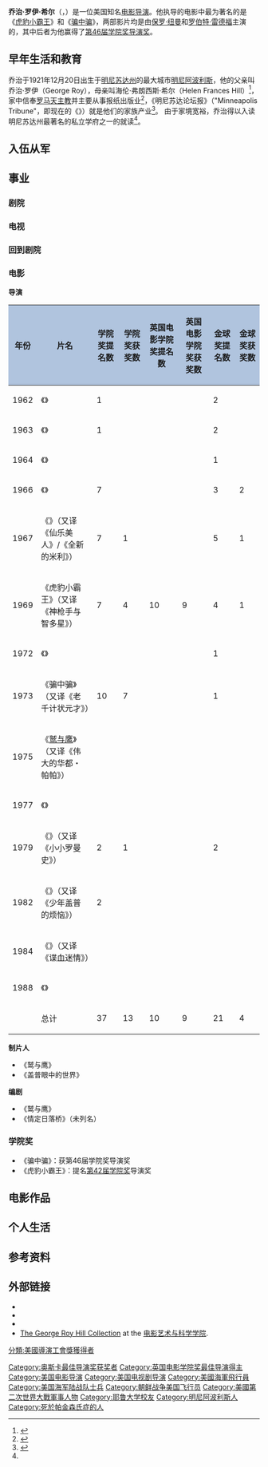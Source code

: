 {{noteTA
|G1=Movie
|G2=Show
|1=zh-cn:乔治·罗伊·希尔; zh-tw:喬治·羅伊·希爾;zh-hk:佐治·萊·希爾;
}}
{{Infobox entertainer
|type = 導演
|name = 乔治·罗伊·希尔
|birth_date = {{Birth date|1921|12|20}}
|birth_place = {{flag|United States|1912}}[[明尼苏达州|明尼苏达州]][[明尼阿波利斯|明尼阿波利斯]]
|death_date = {{Death date and age|2002|12|27|1921|12|20}}
|death_place = {{USA}}[[纽约|纽约]]
|occupation = [[电影导演|电影导演]]
|spouse = {{link-en|路易莎·霍顿·希尔|Louisa Horton Hill}}（1951年至? 离婚，有4个孩子）<ref name=hr>{{cite news |first= |last= |title=Actress Louisa Horton Hill dies, 87 |url=http://www.hollywoodreporter.com/hr/content_display/features/people/deaths/e3i6d8dd35ae941f0613907e0537e7890e9 |agency=Associated Press |publisher=[[The_Hollywood_Reporter|The Hollywood Reporter]] |date=2008-01-29 |accessdate=2008-02-15 |deadurl=yes |archiveurl=https://web.archive.org/web/20081121160804/http://www.hollywoodreporter.com/hr/content_display/features/people/deaths/e3i6d8dd35ae941f0613907e0537e7890e9 |archivedate=2008-11-21 }}</ref>}}

'''乔治·罗伊·希尔'''（{{lang-en|'''George Roy Hill'''}}，{{bd|1921年|12月20日|2002年|12月27日|catIdx=Hill}}）是一位美国知名[[电影导演|电影导演]]。他执导的电影中最为著名的是《[[虎豹小霸王|虎豹小霸王]]》和《[[骗中骗|骗中骗]]》，两部影片均是由[[保罗·纽曼|保罗·纽曼]]和[[罗伯特·雷德福|罗伯特·雷德福]]主演的，其中后者为他赢得了[[第46届学院奖|第46届学院奖]][[学院奖最佳导演奖|导演奖]]。

==早年生活和教育==
乔治于1921年12月20日出生于[[明尼苏达州|明尼苏达州]]的最大城市[[明尼阿波利斯|明尼阿波利斯]]，他的父亲叫乔治·罗伊（George Roy），母亲叫海伦·弗朗西斯·希尔（Helen Frances Hill）<ref name="NY Times">{{cite news| url=http://query.nytimes.com/gst/fullpage.html?res=9401E6DB1F3CF93BA15751C1A9649C8B63| title=George Roy Hill, Director Of 'The Sting,' Dies at 81| work=《纽约时报》| date=2002-12-28| first=Lawrence| last=Van Gelder| accessdate=2013-04-08| archive-date=2009-02-12| archive-url=https://web.archive.org/web/20090212232403/http://query.nytimes.com/gst/fullpage.html?res=9401E6DB1F3CF93BA15751C1A9649C8B63| dead-url=no}}</ref>，家中信奉[[罗马天主教|罗马天主教]]并主要从事报纸出版业<ref name="Telegraph">{{cite news |url=http://www.telegraph.co.uk/news/main.jhtml?xml=/news/2002/12/30/db3001.xml|title= Daily Telegraph, 2002-12-29| work=The Daily Telegraph | location=London | first=Andrew | last=Haldenby}}</ref>，《明尼苏达论坛报》（"Minneapolis Tribune"，即现在的《{{link-en|明星论坛报|Star Tribune}}》）就是他们的家族产业<ref name="Times">{{cite news|url=http://www.timesonline.co.uk/tol/comment/obituaries/article806607.ece|title=The Times, London，2002-12-30|date=2002-12-30|first=Greg|last=Hurst|accessdate=2013-04-08|archive-date=2011-05-24|archive-url=https://web.archive.org/web/20110524040451/http://www.timesonline.co.uk/tol/comment/obituaries/article806607.ece|dead-url=no}}</ref>。
由于家境宽裕，乔治得以入读明尼苏达州最著名的私立学府之一的{{link-en|布莱克学校 (明尼苏达州)|The Blake School (Minneapolis, Minnesota)|布莱克学校}}就读<ref name="Telegraph"/>。

== 入伍从军 ==

== 事业 ==

===剧院===

===电视===

===回到剧院===

===电影===
'''导演'''
{| class="wikitable" style="font-size:90%"
|-
! style="background:#B0C4DE;" | 年份
! style="background:#B0C4DE;" | 片名
! style="background:#B0C4DE;" | 学院奖提名数
! style="background:#B0C4DE;" | 学院奖获奖数
! style="background:#B0C4DE;" | 英国电影学院奖提名数
! style="background:#B0C4DE;" | 英国电影学院奖获奖数
! style="background:#B0C4DE;" | 金球奖提名数
! style="background:#B0C4DE;" | 金球奖获奖数
|-
| 1962
|《{{link-en|调整时期|Period of Adjustment (film)}}》
| 1
| 
| 
| 
| 2
| 
|-
| 1963
|《{{link-en|阁楼中的玩具|Toys in the Attic (1963 film)}}》
| 1
| 
| 
| 
| 2
| 
|-
| 1964
|《{{link-en|黛绿年华|The World of Henry Orient}}》
| 
| 
| 
| 
| 1
| 
|-
| 1966
|《{{link-en|春满夏威夷|Hawaii (film)}}》
| 7
| 
| 
| 
| 3
| 2
|-
| 1967
|《{{link-en|蜜莉姑娘|Thoroughly Modern Millie}}》（又译《仙乐美人》/《全新的米利》）
| 7
| 1
| 
| 
| 5
| 1
|-
| 1969
|《虎豹小霸王》（又译《神枪手与智多星》）
| 7
| 4
| 10
| 9
| 4
| 1
|-
| 1972
| 《{{link-en|第五屠场|Slaughterhouse-Five (film)}}》
| 
| 
| 
| 
| 1
| 
|-
| 1973
|《骗中骗》（又译《老千计状元才》）
| 10
| 7
|
|
| 1
|
|-
| 1975
|《[[鹫与鹰|鹫与鹰]]》（又译《伟大的华都・帕帕》）
|
|
|
|
|
|
|-
| 1977
|《{{link-en|火爆群龙|Slap Shot (film)}}》
|
|
|
|
|
|
|-
| 1979
|《{{link-en|情定日落桥|A Little Romance}}》（又译《小小罗曼史》）
| 2
| 1
| 
| 
| 2
| 
|-
| 1982
|《{{link-en|盖普眼中的世界 (电影)|The World According to Garp (film)|盖普眼中的世界}}》（又译《少年盖普的烦恼》）
| 2
| 
| 
| 
| 
| 
|-
| 1984
|《{{link-en|女鼓手 (电影)|The Little Drummer Girl (film)|女鼓手}}》（又译《谍血迷情》）
| 
| 
| 
| 
| 
| 
|-
| 1988
| 《{{link-en|滑稽农场|Funny Farm (film)}}》
|
|
|
|
|
|
|-
|
| 总计
| 37
| 13
| 10
| 9
| 21
| 4
|}

'''制片人'''
* 《鹫与鹰》
* 《盖普眼中的世界》

'''编剧'''
* 《鹫与鹰》
* 《情定日落桥》（未列名）

===学院奖===
*《骗中骗》：获第46届学院奖导演奖
*《虎豹小霸王》：提名[[第42届学院奖|第42届学院奖]]导演奖

==电影作品==

==个人生活==

==参考资料==
{{reflist}}

==外部链接==
*{{IMDb name|0001351}}
*{{douban people|1036741}}
*{{IBDB name|15110}}
*[https://web.archive.org/web/20120304085551/http://collectionsdb.oscars.org/ics-wpd/exec/icswppro.dll?AC=NEXT_RECORD&XC=%2Fics-wpd%2Fexec%2Ficswppro.dll&BU=http%3A%2F%2Fcollectionsdb.oscars.org%2F&TN=Collmgr&SN=AUTO6094&SE=1047&RN=35&MR=0&TR=0&TX=1000&ES=0&CS=1&XP=&RF=WebReportPapers&EF=&DF=WebPapers&RL=0&EL=0&DL=0&NP=255&ID=&MF=nomainmenu.ini&MQ=&TI=0&DT=&ST=0&IR=0&NR=0&NB=0&SV=0&SS=0&BG=&FG=&QS=&OEX=ISO-8859-1&OEH=ISO-8859-1 The George Roy Hill Collection] at the [[电影艺术与科学学院|电影艺术与科学学院]].

{{奥斯卡最佳导演奖}}
{{英国电影学院奖最佳导演}}
{{導演協會獎最佳導演}}
{{Authority control}}
{{DEFAULTSORT:Hill. George Roy}}
[[Category:奥斯卡最佳导演奖获奖者|Category:奥斯卡最佳导演奖获奖者]]
[[Category:英国电影学院奖最佳导演得主|Category:英国电影学院奖最佳导演得主]]
[[分類:美國導演工會獎獲得者|分類:美國導演工會獎獲得者]]
[[Category:美国电影导演|Category:美国电影导演]]
[[Category:美国电视剧导演|Category:美国电视剧导演]]
[[Category:美國海軍飛行員|Category:美國海軍飛行員]]
[[Category:美国海军陆战队士兵|Category:美国海军陆战队士兵]]
[[Category:朝鲜战争美国飞行员|Category:朝鲜战争美国飞行员]]
[[Category:美國第二次世界大戰軍事人物|Category:美國第二次世界大戰軍事人物]]
[[Category:耶鲁大学校友|Category:耶鲁大学校友]]
[[Category:明尼阿波利斯人|Category:明尼阿波利斯人]]
[[Category:死於帕金森氏症的人|Category:死於帕金森氏症的人]]